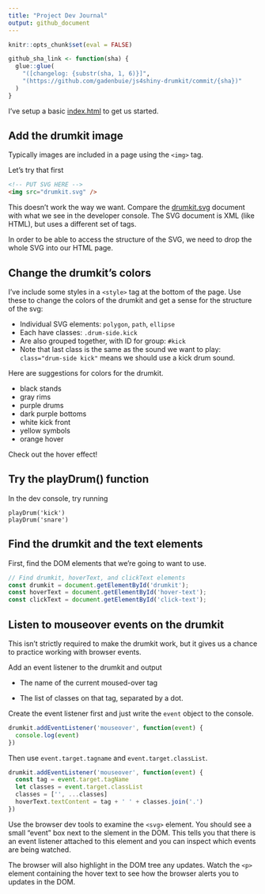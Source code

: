 ```yaml
---
title: "Project Dev Journal"
output: github_document
---
```


```r
knitr::opts_chunk$set(eval = FALSE)

github_sha_link <- function(sha) {
  glue::glue(
    "([changelog: {substr(sha, 1, 6)}]",
    "(https://github.com/gadenbuie/js4shiny-drumkit/commit/{sha})"
  )
}
```

I've setup a basic [index.html](index.html) to get us started.

## Add the drumkit image

Typically images are included in a page using the `<img>` tag.

Let's try that first

```html
<!-- PUT SVG HERE -->
<img src="drumkit.svg" />
```

This doesn't work the way we want.
Compare the [drumkit.svg](drumkit.svg) document
with what we see in the developer console.
The SVG document is XML (like HTML),
but uses a different set of tags.

In order to be able to access the structure of the SVG,
we need to drop the whole SVG into our HTML page.

## Change the drumkit's colors

I've include some styles in a `<style>` tag 
at the bottom of the page.
Use these to change the colors of the drumkit
and get a sense for the structure of the svg:

* Individual SVG elements: `polygon`, `path`, `ellipse`
* Each have classes: `.drum-side.kick`
* Are also grouped together, with ID for group: `#kick`
* Note that last class is the same as the sound we want to play: `class="drum-side kick"` means we should use a kick drum sound.

Here are suggestions for colors for the drumkit.

- black stands
- gray rims
- purple drums
- dark purple bottoms
- white kick front
- yellow symbols
- orange hover

Check out the hover effect!

## Try the playDrum() function

In the dev console, try running

```
playDrum('kick')
playDrum('snare')
```

## Find the drumkit and the text elements

First, find the DOM elements that we're going to want to use.

```js
// Find drumkit, hoverText, and clickText elements
const drumkit = document.getElementById('drumkit');
const hoverText = document.getElementById('hover-text');
const clickText = document.getElementById('click-text');
```

## Listen to mouseover events on the drumkit

This isn't strictly required to make the drumkit work,
but it gives us a chance to practice working with
browser events.

Add an event listener to the drumkit and output

- The name of the current moused-over tag

- The list of classes on that tag, separated by a dot.

Create the event listener first 
and just write the `event` object to the console. 

```js
drumkit.addEventListener('mouseover', function(event) {
  console.log(event)
})
```

Then use `event.target.tagname` and `event.target.classList`.

```js
drumkit.addEventListener('mouseover', function(event) {
  const tag = event.target.tagName
  let classes = event.target.classList
  classes = ['', ...classes]
  hoverText.textContent = tag + ' ' + classes.join('.')
})
```

Use the browser dev tools to examine the `<svg>` element.
You should see a small "event" box next to the slement in the DOM.
This tells you that there is an event listener
attached to this element and you can inspect
which events are being watched.

The browser will also highlight in the DOM tree any updates.
Watch the `<p>` element containing the hover text
to see how the browser alerts you to updates in the DOM.
